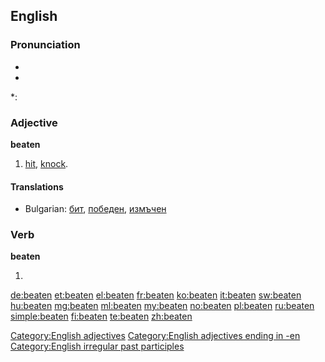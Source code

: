 ==English==

===Pronunciation===
* {{IPA|/ˈbit(ə)n/}}
* {{audio|en-us-beaten.ogg|Audio (US)}}

*: {{rhymes|iːtən}}

===Adjective===
'''beaten'''

# [[hit]], [[knock]].

====Translations====
* Bulgarian: [[бит]], [[победен]], [[измъчен]]

===Verb===
'''beaten'''

# {{past participle of|[[beat]]}}
<!--this belongs on the pgae for "beat"===Translations===
* Dutch: [[geslagen]], [[geklopt]]-->

[[Category:English adjectives]]
[[Category:English adjectives ending in -en]]
[[Category:English irregular past participles]]

[[de:beaten]]
[[et:beaten]]
[[el:beaten]]
[[fr:beaten]]
[[ko:beaten]]
[[it:beaten]]
[[sw:beaten]]
[[hu:beaten]]
[[mg:beaten]]
[[ml:beaten]]
[[my:beaten]]
[[no:beaten]]
[[pl:beaten]]
[[ru:beaten]]
[[simple:beaten]]
[[fi:beaten]]
[[te:beaten]]
[[zh:beaten]]